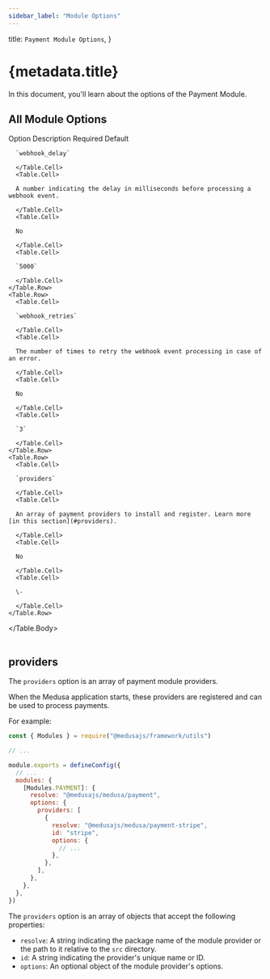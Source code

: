 ```yaml
---
sidebar_label: "Module Options"
---
```



  title: `Payment Module Options`,
}

# {metadata.title}

In this document, you'll learn about the options of the Payment Module.

## All Module Options

<Table>
  <Table.Header>
    <Table.Row>
      <Table.HeaderCell>Option</Table.HeaderCell>
      <Table.HeaderCell>Description</Table.HeaderCell>
      <Table.HeaderCell>Required</Table.HeaderCell>
      <Table.HeaderCell>Default</Table.HeaderCell>
    </Table.Row>
  </Table.Header>
  <Table.Body>
    <Table.Row>
      <Table.Cell>
      
      `webhook_delay`
      
      </Table.Cell>
      <Table.Cell>
      
      A number indicating the delay in milliseconds before processing a webhook event.
      
      </Table.Cell>
      <Table.Cell>
      
      No
      
      </Table.Cell>
      <Table.Cell>
      
      `5000`
      
      </Table.Cell>
    </Table.Row>
    <Table.Row>
      <Table.Cell>
      
      `webhook_retries`
      
      </Table.Cell>
      <Table.Cell>
      
      The number of times to retry the webhook event processing in case of an error.
      
      </Table.Cell>
      <Table.Cell>
      
      No
      
      </Table.Cell>
      <Table.Cell>
      
      `3`
      
      </Table.Cell>
    </Table.Row>
    <Table.Row>
      <Table.Cell>
      
      `providers`
      
      </Table.Cell>
      <Table.Cell>
      
      An array of payment providers to install and register. Learn more [in this section](#providers).
      
      </Table.Cell>
      <Table.Cell>
      
      No
      
      </Table.Cell>
      <Table.Cell>
      
      \-
      
      </Table.Cell>
    </Table.Row>
  </Table.Body>
</Table>

## providers

The `providers` option is an array of payment module providers.

When the Medusa application starts, these providers are registered and can be used to process payments.

For example:

```js title="medusa-config.js"
const { Modules } = require("@medusajs/framework/utils")

// ...

module.exports = defineConfig({
  // ...
  modules: {
    [Modules.PAYMENT]: {
      resolve: "@medusajs/medusa/payment",
      options: {
        providers: [
          {
            resolve: "@medusajs/medusa/payment-stripe",
            id: "stripe",
            options: {
              // ...
            },
          },
        ],
      },
    },
  },
})
```

The `providers` option is an array of objects that accept the following properties:

- `resolve`: A string indicating the package name of the module provider or the path to it relative to the `src` directory.
- `id`: A string indicating the provider's unique name or ID.
- `options`: An optional object of the module provider's options.